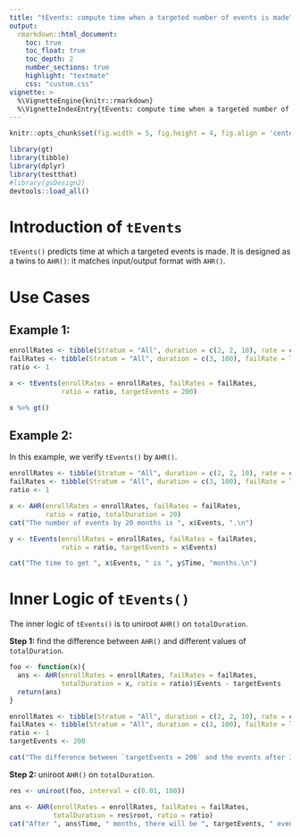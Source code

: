 ```yaml
---
title: "tEvents: compute time when a targeted number of events is made"
output:
  rmarkdown::html_document:
    toc: true
    toc_float: true
    toc_depth: 2
    number_sections: true
    highlight: "textmate"
    css: "custom.css"
vignette: >
  %\VignetteEngine{knitr::rmarkdown}
  %\VignetteIndexEntry{tEvents: compute time when a targeted number of events is made}
---
```



```r
knitr::opts_chunk$set(fig.width = 5, fig.height = 4, fig.align = 'center') 
```

```r
library(gt)
library(tibble)
library(dplyr)
library(testthat)
#library(gsDesign2)
devtools::load_all()
```

# Introduction of `tEvents`

`tEvents()` predicts time at which a targeted events is made. 
It is designed as a twins to `AHR()`: it matches input/output format with `AHR()`. 

# Use Cases

## Example 1: 
```r
enrollRates <- tibble(Stratum = "All", duration = c(2, 2, 10), rate = c(3, 6, 9) * 5)
failRates <- tibble(Stratum = "All", duration = c(3, 100), failRate = log(2) / c(9, 18), hr = c(.9, .6), dropoutRate = rep(.001, 2))
ratio <- 1

x <- tEvents(enrollRates = enrollRates, failRates = failRates,
             ratio = ratio, targetEvents = 200)

x %>% gt()
```

## Example 2: 

In this example, we verify `tEvents()` by `AHR()`.
```r
enrollRates <- tibble(Stratum = "All", duration = c(2, 2, 10), rate = c(3, 6, 9) * 5)
failRates <- tibble(Stratum = "All", duration = c(3, 100), failRate = log(2) / c(9, 18), hr = c(.9, .6), dropoutRate = rep(.001, 2))
ratio <- 1

x <- AHR(enrollRates = enrollRates, failRates = failRates, 
         ratio = ratio, totalDuration = 20)
cat("The number of events by 20 months is ", x$Events, ".\n")

y <- tEvents(enrollRates = enrollRates, failRates = failRates,
             ratio = ratio, targetEvents = x$Events)

cat("The time to get ", x$Events, " is ", y$Time, "months.\n")
```





# Inner Logic of `tEvents()`

The inner logic of `tEvents()` is to uniroot `AHR()` on `totalDuration`.

**Step 1:** find the difference between  `AHR()` and different values of `totalDuration`.
```r
foo <- function(x){
  ans <- AHR(enrollRates = enrollRates, failRates = failRates, 
             totalDuration = x, ratio = ratio)$Events - targetEvents
  return(ans)
}
```


```r
enrollRates <- tibble(Stratum = "All", duration = c(2, 2, 10), rate = c(3, 6, 9) * 5)
failRates <- tibble(Stratum = "All", duration = c(3, 100), failRate = log(2) / c(9, 18), hr = c(.9, .6), dropoutRate = rep(.001, 2))
ratio <- 1
targetEvents <- 200

cat("The difference between `targetEvents = 200` and the events after 30 months is ", foo(30), ".\n")
```


**Step 2:** uniroot `AHR()` on `totalDuration`.
```r
res <- uniroot(foo, interval = c(0.01, 100))

ans <- AHR(enrollRates = enrollRates, failRates = failRates, 
           totalDuration = res$root, ratio = ratio)
cat("After ", ans$Time, " months, there will be ", targetEvents, " events .\n")
```




